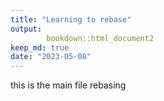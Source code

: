 ```yaml
---
title: "Learning to rebase"
output:
        bookdown::html_document2
keep_md: true
date: "2023-05-08"
---
```


this is the main file
 rebasing